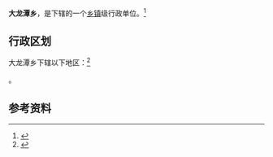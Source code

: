 {{中国乡级行政区|53/04/26/202/000}}

'''大龙潭乡'''，是{{PRC admin/fullname|53/04/26/202/000|3}}下辖的一个[[乡镇|乡镇]]级行政单位。<ref>{{PRC admin/ref sgc|{{PRC admin/parent|53/04/26/202/000}}}}</ref>

== 行政区划 ==

大龙潭乡下辖以下地区：<ref>{{PRC admin/ref sgc|53/04/26/202/000}}</ref>

{{PRC admin/children|53/04/26/202/000}}。

== 参考资料 ==

{{reflist}}

{{行政区划小作品}}
{{PRC admin/navcat|53/04/26/202/000}}